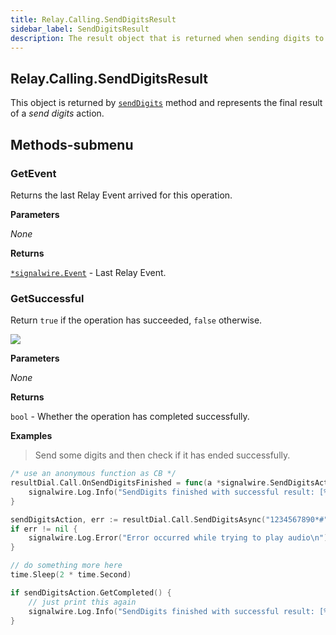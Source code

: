```yaml
---
title: Relay.Calling.SendDigitsResult
sidebar_label: SendDigitsResult
description: The result object that is returned when sending digits to a call.
---
```


[senddigits]: /sdks/realtime-sdk/v2/language/golang/calling/call#senddigits

[relay-event]: /sdks/realtime-sdk/v2/language/golang/event

## Relay.Calling.SendDigitsResult

This object is returned by [`sendDigits`][senddigits] method and represents the final result of a _send digits_ action.

## Methods-submenu

### GetEvent

Returns the last Relay Event arrived for this operation.


**Parameters**

_None_

**Returns**

[`*signalwire.Event`][relay-event] - Last Relay Event.


### GetSuccessful

Return `true` if the operation has succeeded, `false` otherwise.

 <img class="method-available-tag" src="https://img.shields.io/badge/-v1.0+-brightgreen.svg" />

**Parameters**

_None_

**Returns**

`bool` - Whether the operation has completed successfully.

**Examples**

> Send some digits and then check if it has ended successfully.

```go
/* use an anonymous function as CB */
resultDial.Call.OnSendDigitsFinished = func(a *signalwire.SendDigitsAction) {
    signalwire.Log.Info("SendDigits finished with successful result: [%v]\n", a.GetSuccessful())
}

sendDigitsAction, err := resultDial.Call.SendDigitsAsync("1234567890*#")
if err != nil {
    signalwire.Log.Error("Error occurred while trying to play audio\n")
}

// do something more here
time.Sleep(2 * time.Second)

if sendDigitsAction.GetCompleted() {
    // just print this again
    signalwire.Log.Info("SendDigits finished with successful result: [%v]\n", sendDigitsAction.GetSuccessful())
}
```